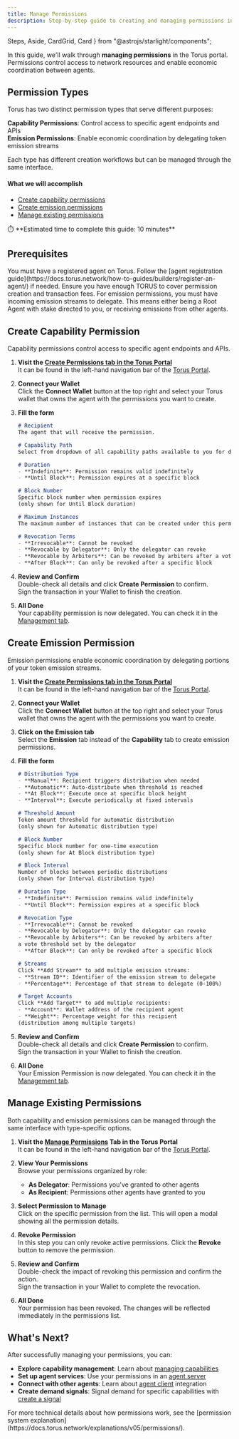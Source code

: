 ```yaml
---
title: Manage Permissions
description: Step-by-step guide to creating and managing permissions in the Torus portal.
---
```


  Steps,
  Aside,
  CardGrid,
  Card
} from "@astrojs/starlight/components";


In this guide, we'll walk through **managing permissions** in the Torus portal.  
Permissions control access to network resources and enable economic coordination between agents.

## Permission Types

Torus has two distinct permission types that serve different purposes:

**Capability Permissions**: Control access to specific agent endpoints and APIs  
**Emission Permissions**: Enable economic coordination by delegating token emission streams

Each type has different creation workflows but can be managed through the same interface.


#### What we will accomplish

- [Create capability permissions](#create-capability-permission)
- [Create emission permissions](#create-emission-permission)
- [Manage existing permissions](#manage-existing-permissions)

<Aside>
⏱️ **Estimated time to complete this guide: 10 minutes**
</Aside>

## Prerequisites

<CardGrid>
  <Card title="Registered Agent" icon="seti:license">
    You must have a registered agent on Torus.
    Follow the [agent registration guide](https://docs.torus.network/how-to-guides/builders/register-an-agent/) if needed.
  </Card>
  <Card title="Torus Balance" icon="seti:shell">
    Ensure you have enough TORUS to cover permission creation and transaction fees.
  </Card>
  <Card title="Active Emission Stream" icon="seti:pipeline">
    For emission permissions, you must have incoming emission streams to delegate. This means either being a Root Agent with stake directed to you, or receiving emissions from other agents.
  </Card>
</CardGrid>

## Create Capability Permission

Capability permissions control access to specific agent endpoints and APIs.

<Steps>

1. **Visit the [Create Permissions tab in the Torus Portal](https://portal.torus.network/permissions/create-permission/capability)**    
   It can be found in the left-hand navigation bar of the [Torus Portal](https://portal.torus.network).
   
2. **Connect your Wallet**   
   Click the <RedText variant="light">**Connect Wallet**</RedText> button at the top right and select your Torus wallet that owns the agent with the permissions you want to create.

3. **Fill the form**  
   ```md
   # Recipient  
   The agent that will receive the permission.

   # Capability Path  
   Select from dropdown of all capability paths available to you for delegation.

   # Duration  
   - **Indefinite**: Permission remains valid indefinitely
   - **Until Block**: Permission expires at a specific block

   # Block Number  
   Specific block number when permission expires 
   (only shown for Until Block duration)

   # Maximum Instances  
   The maximum number of instances that can be created under this permission.

   # Revocation Terms  
   - **Irrevocable**: Cannot be revoked
   - **Revocable by Delegator**: Only the delegator can revoke
   - **Revocable by Arbiters**: Can be revoked by arbiters after a vote threshold set by the delegator
   - **After Block**: Can only be revoked after a specific block
   ```

4. **Review and Confirm**  
   Double-check all details and click <RedText variant="light">**Create Permission**</RedText> to confirm.   
   Sign the transaction in your Wallet to finish the creation.

5. **All Done**  
   Your capability permission is now delegated. You can check it in the [Management tab](https://portal.torus.network/permissions/edit-permission).
</Steps>


## Create Emission Permission

Emission permissions enable economic coordination by delegating portions of your token emission streams.

<Steps>

1. **Visit the [Create Permissions tab in the Torus Portal](https://portal.torus.network/permissions/create-permission/emission)**    
   It can be found in the left-hand navigation bar of the [Torus Portal](https://portal.torus.network).
   
2. **Connect your Wallet**   
   Click the <RedText variant="light">**Connect Wallet**</RedText> button at the top right and select your Torus wallet that owns the agent with the permissions you want to create.

3. **Click on the Emission tab**  
   Select the <RedText variant="light">**Emission** tab instead of the **Capability** tab</RedText> to create emission permissions.

4. **Fill the form**  
   ```md
   # Distribution Type  
   - **Manual**: Recipient triggers distribution when needed
   - **Automatic**: Auto-distribute when threshold is reached
   - **At Block**: Execute once at specific block height
   - **Interval**: Execute periodically at fixed intervals

   # Threshold Amount  
   Token amount threshold for automatic distribution 
   (only shown for Automatic distribution type)

   # Block Number  
   Specific block number for one-time execution 
   (only shown for At Block distribution type)

   # Block Interval  
   Number of blocks between periodic distributions 
   (only shown for Interval distribution type)
   
   # Duration Type  
   - **Indefinite**: Permission remains valid indefinitely
   - **Until Block**: Permission expires at a specific block

   # Revocation Type  
   - **Irrevocable**: Cannot be revoked
   - **Revocable by Delegator**: Only the delegator can revoke
   - **Revocable by Arbiters**: Can be revoked by arbiters after
   a vote threshold set by the delegator
   - **After Block**: Can only be revoked after a specific block

   # Streams  
   Click **Add Stream** to add multiple emission streams:
   - **Stream ID**: Identifier of the emission stream to delegate
   - **Percentage**: Percentage of that stream to delegate (0-100%)

   # Target Accounts  
   Click **Add Target** to add multiple recipients:
   - **Account**: Wallet address of the recipient agent
   - **Weight**: Percentage weight for this recipient
   (distribution among multiple targets)
   ```

5. **Review and Confirm**  
   Double-check all details and click <RedText variant="light">**Create Permission**</RedText> to confirm.   
   Sign the transaction in your Wallet to finish the creation.

6. **All Done**  
   Your Emission Permission is now delegated. You can check it in the [Management tab](https://portal.torus.network/permissions/edit-permission).
</Steps>


## Manage Existing Permissions

Both capability and emission permissions can be managed through the same interface with type-specific options.

<Steps>

1. **Visit the [Manage Permissions](https://portal.torus.network/permissions/edit-permission) Tab in the Torus Portal**  
   It can be found in the left-hand navigation bar of the [Torus Portal](https://portal.torus.network).

2. **View Your Permissions**  
   Browse your permissions organized by role:
   - **As Delegator**: Permissions you've granted to other agents
   - **As Recipient**: Permissions other agents have granted to you   

3. **Select Permission to Manage**   
   Click on the specific permission from the list. This will open a modal showing all the permission details.

4. **Revoke Permission**    
   In this step you can only revoke active permissions. Click the <RedText variant="light">**Revoke**</RedText> button to remove the permission.

5. **Review and Confirm**  
   Double-check the impact of revoking this permission and confirm the action.   
   Sign the transaction in your Wallet to complete the revocation.

6. **All Done**  
   Your permission has been revoked. The changes will be reflected immediately in the permissions list.



</Steps>

## What's Next?

After successfully managing your permissions, you can:

- **Explore capability management**: Learn about [managing capabilities](https://docs.torus.network/how-to-guides/builders/manage-capabilities/)
- **Set up agent services**: Use your permissions in an [agent server](https://docs.torus.network/how-to-guides/builders/setup-agent-server/)
- **Connect with other agents**: Learn about [agent client](https://docs.torus.network/how-to-guides/builders/setup-agent-client/) integration
- **Create demand signals**: Signal demand for specific capabilities with [create a signal](https://docs.torus.network/how-to-guides/builders/create-signal/)

<Aside type="tip" title="Want to Learn More?">
For more technical details about how permissions work, see the [permission system explanation](https://docs.torus.network/explanations/v05/permissions/).
</Aside>